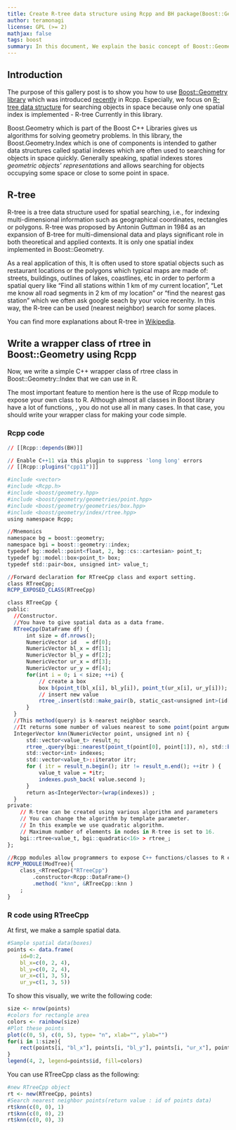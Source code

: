 ```yaml
---
title: Create R-tree data structure using Rcpp and BH package(Boost::Geometry).
author: teramonagi
license: GPL (>= 2)
mathjax: false
tags: boost 
summary: In this document, We explain the basic concept of Boost::Geometry and R-tree, and show how to create a wrapper class of rtree class in Boost::Geometry library using Rcpp. 
---
```


## Introduction

The purpose of this gallery post is to show you how to use
[Boost::Geometry library](http://www.boost.org/doc/libs/1_57_0/libs/geometry/doc/html/index.html)
which was introduced
[recently](http://dirk.eddelbuettel.com/blog/2014/12/22/#bh_1.55.0-1) in
Rcpp.  Especially, we focus on
[R-tree data structure](http://www.boost.org/doc/libs/1_57_0/libs/geometry/doc/html/geometry/reference/spatial_indexes/boost__geometry__index__rtree.html)
for searching objects in space because only one spatial index is
implemented - R-tree Currently in this library.

Boost.Geometry which is part of the Boost C++ Libraries gives us algorithms
for solving geometry problems. In this library, the Boost.Geometry.Index
which is one of components is intended to gather data structures called
spatial indexes which are often used to searching for objects in space
quickly. Generally speaking, spatial indexes stores *geometric objects'
representations* and allows searching for objects occupying some space or
close to some point in space.

## R-tree

R-tree is a tree data structure used for spatial searching, i.e., for
indexing multi-dimensional information such as geographical coordinates,
rectangles or polygons. R-tree was proposed by Antonin Guttman in 1984 as an
expansion of B-tree for multi-dimensional data and plays significant role in
both theoretical and applied contexts. It is only one spatial index
implemented in Boost::Geometry.

As a real application of this, It is often used to store spatial objects such
as restaurant locations or the polygons which typical maps are made of:
streets, buildings, outlines of lakes, coastlines, etc in order to perform a
spatial query like "Find all stations within 1 km of my current location",
"Let me know all road segments in 2 km of my location" or "find the nearest
gas station" which we often ask google seach by your voice recenlty. In this
way, the R-tree can be used (nearest neighbor) search for some places.

You can find more explanations about R-tree in
[Wikipedia](http://en.wikipedia.org/wiki/R-tree).

## Write a wrapper class of rtree in Boost::Geometry using Rcpp

Now, we write a simple C++ wrapper class of rtree class in
Boost::Geometry::Index that we can use in R.

The most important feature to mention here is the use of Rcpp module to
expose your own class to R. Although almost all classes in Boost library have
a lot of functions, , you do not use all in many cases. In that case, you
should write your wrapper class for making your code simple.

### Rcpp code

```r

// [[Rcpp::depends(BH)]]

// Enable C++11 via this plugin to suppress 'long long' errors
// [[Rcpp::plugins("cpp11")]]

#include <vector>
#include <Rcpp.h>
#include <boost/geometry.hpp>
#include <boost/geometry/geometries/point.hpp>
#include <boost/geometry/geometries/box.hpp>
#include <boost/geometry/index/rtree.hpp>
using namespace Rcpp;

//Mnemonics
namespace bg = boost::geometry;
namespace bgi = boost::geometry::index;
typedef bg::model::point<float, 2, bg::cs::cartesian> point_t;
typedef bg::model::box<point_t> box;
typedef std::pair<box, unsigned int> value_t;

//Forward declaration for RTreeCpp class and export setting.
class RTreeCpp;
RCPP_EXPOSED_CLASS(RTreeCpp)

class RTreeCpp {
public:
  //Constructor.
  //You have to give spatial data as a data frame.
  RTreeCpp(DataFrame df) {
      int size = df.nrows();
      NumericVector id   = df[0]; 
      NumericVector bl_x = df[1]; 
      NumericVector bl_y = df[2]; 
      NumericVector ur_x = df[3]; 
      NumericVector ur_y = df[4]; 
      for(int i = 0; i < size; ++i) {        
          // create a box
          box b(point_t(bl_x[i], bl_y[i]), point_t(ur_x[i], ur_y[i]));
          // insert new value
          rtree_.insert(std::make_pair(b, static_cast<unsigned int>(id[i])));   
      }
  }
  //This method(query) is k-nearest neighbor search. 
  //It returns some number of values nearest to some point(point argument) in space.
  IntegerVector knn(NumericVector point, unsigned int n) {
      std::vector<value_t> result_n;
      rtree_.query(bgi::nearest(point_t(point[0], point[1]), n), std::back_inserter(result_n));    
      std::vector<int> indexes;
      std::vector<value_t>::iterator itr;
      for ( itr = result_n.begin(); itr != result_n.end(); ++itr ) {
          value_t value = *itr;
          indexes.push_back( value.second );
      }
      return as<IntegerVector>(wrap(indexes)) ;
  }
private:
    // R-tree can be created using various algorithm and parameters
    // You can change the algorithm by template parameter. 
    // In this example we use quadratic algorithm. 
    // Maximum number of elements in nodes in R-tree is set to 16.
    bgi::rtree<value_t, bgi::quadratic<16> > rtree_;
};

//Rcpp modules allow programmers to expose C++ functions/classes to R easily
RCPP_MODULE(ModTree){
    class_<RTreeCpp>("RTreeCpp")
        .constructor<Rcpp::DataFrame>()
        .method( "knn", &RTreeCpp::knn )
    ;
}
```

### R code using RTreeCpp

At first, we make a sample spatial data.

```r
#Sample spatial data(boxes)
points <- data.frame(
    id=0:2, 
    bl_x=c(0, 2, 4), 
    bl_y=c(0, 2, 4), 
    ur_x=c(1, 3, 5), 
    ur_y=c(1, 3, 5))
```

To show this visually, we write the following code: 

```r
size <- nrow(points)
#colors for rectangle area
colors <- rainbow(size)
#Plot these points
plot(c(0, 5), c(0, 5), type= "n", xlab="", ylab="")
for(i in 1:size){
    rect(points[i, "bl_x"], points[i, "bl_y"], points[i, "ur_x"], points[i, "ur_y"], col=colors[i])  
}
legend(4, 2, legend=points$id, fill=colors)
```

You can use RTreeCpp class as the following:

```r
#new RTreeCpp object
rt <- new(RTreeCpp, points)
#Search nearest neighbor points(return value : id of points data)
rt$knn(c(0, 0), 1)
rt$knn(c(0, 0), 2)
rt$knn(c(0, 0), 3)
```
